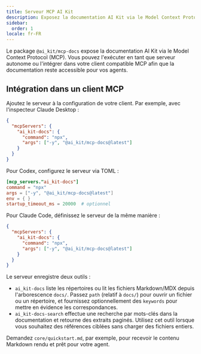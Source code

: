 ```yaml
---
title: Serveur MCP AI Kit
description: Exposez la documentation AI Kit via le Model Context Protocol
sidebar:
  order: 1
locale: fr-FR
---
```


Le package `@ai_kit/mcp-docs` expose la documentation AI Kit via le Model Context Protocol (MCP). Vous pouvez l'exécuter en tant que serveur autonome ou l'intégrer dans votre client compatible MCP afin que la documentation reste accessible pour vos agents.

## Intégration dans un client MCP

Ajoutez le serveur à la configuration de votre client. Par exemple, avec l'inspecteur Claude Desktop :

```json
{
  "mcpServers": {
    "ai_kit-docs": {
      "command": "npx",
      "args": ["-y", "@ai_kit/mcp-docs@latest"]
    }
  }
}
```

Pour Codex, configurez le serveur via TOML :

```toml
[mcp_servers."ai_kit-docs"]
command = "npx"
args = ["-y", "@ai_kit/mcp-docs@latest"]
env = { }
startup_timeout_ms = 20000  # optionnel
```

Pour Claude Code, définissez le serveur de la même manière :

```json
{
  "mcpServers": {
    "ai_kit-docs": {
      "command": "npx",
      "args": ["-y", "@ai_kit/mcp-docs@latest"]
    }
  }
}
```

Le serveur enregistre deux outils :

- `ai_kit-docs` liste les répertoires ou lit les fichiers Markdown/MDX depuis l'arborescence `docs/`. Passez `path` (relatif à `docs/`) pour ouvrir un fichier ou un répertoire, et fournissez optionnellement des `keywords` pour mettre en évidence les correspondances.
- `ai_kit-docs-search` effectue une recherche par mots-clés dans la documentation et retourne des extraits paginés. Utilisez cet outil lorsque vous souhaitez des références ciblées sans charger des fichiers entiers.

Demandez `core/quickstart.md`, par exemple, pour recevoir le contenu Markdown rendu et prêt pour votre agent.
